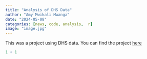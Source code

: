 ```yaml
---
title: "Analysis of DHS Data"
author: "Amy Mwikali Mwanga"
date: "2024-05-08"
categories: [news, code, analysis,  r]
image: "image.jpg"
---
```


This was a project using DHS data. You can find the project [here](https://github.com/amymwix/owid_life_satisfaction){target="_blank"}

```r
1 + 1
```
